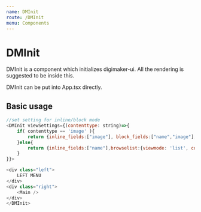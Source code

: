 ```yaml
---
name: DMInit
route: /DMInit
menu: Components
---
```



# DMInit

DMInit is a component which initializes digimaker-ui. All the rendering is suggested to be inside this.

DMInit can be put into App.tsx directly.

<Props table={true} of={DMInit} />

## Basic usage
```js
//set setting for inline/block mode
<DMInit viewSettings={(contenttype: string)=>{
    if( contenttype == 'image' ){
        return {inline_fields:["image"], block_fields:["name","image"],browselist:{viewmode: 'block', columns:["name"], sort_default:[["priority", "desc"]] }};
    }else{
        return {inline_fields:["name"],browselist:{viewmode: 'list', columns:["name", "published"], sort_default:[["priority", "desc"]] }}};
    }
}}>

<div class="left">
    LEFT MENU
</div>
<div class="right">
    <Main />
</div>
</DMInit>
```

<Playground>
</Playground>